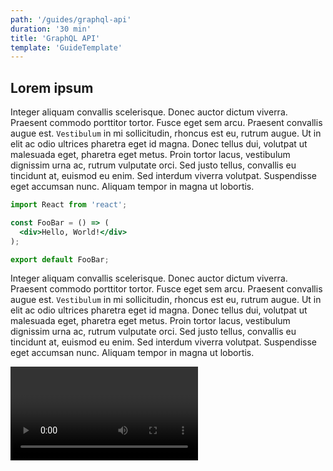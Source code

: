 ```yaml
---
path: '/guides/graphql-api'
duration: '30 min'
title: 'GraphQL API'
template: 'GuideTemplate'
---
```


## Lorem ipsum

Integer aliquam convallis scelerisque. Donec auctor dictum viverra. Praesent commodo porttitor tortor. Fusce eget sem arcu. Praesent convallis augue est. `Vestibulum` in mi sollicitudin, rhoncus est eu, rutrum augue. Ut in elit ac odio ultrices pharetra eget id magna. Donec tellus dui, volutpat ut malesuada eget, pharetra eget metus. Proin tortor lacus, vestibulum dignissim urna ac, rutrum vulputate orci. Sed justo tellus, convallis eu tincidunt at, euismod eu enim. Sed interdum viverra volutpat. Suspendisse eget accumsan nunc. Aliquam tempor in magna ut lobortis.

```jsx
import React from 'react';

const FooBar = () => (
  <div>Hello, World!</div>
);

export default FooBar;
```

Integer aliquam convallis scelerisque. Donec auctor dictum viverra. Praesent commodo porttitor tortor. Fusce eget sem arcu. Praesent convallis augue est. `Vestibulum` in mi sollicitudin, rhoncus est eu, rutrum augue. Ut in elit ac odio ultrices pharetra eget id magna. Donec tellus dui, volutpat ut malesuada eget, pharetra eget metus. Proin tortor lacus, vestibulum dignissim urna ac, rutrum vulputate orci. Sed justo tellus, convallis eu tincidunt at, euismod eu enim. Sed interdum viverra volutpat. Suspendisse eget accumsan nunc. Aliquam tempor in magna ut lobortis.

<Video youtubeId="ZagZfNQYJEU" />
